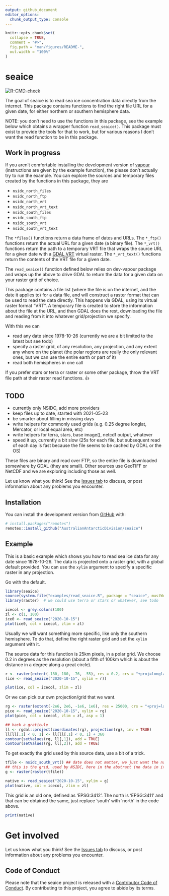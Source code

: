 ```yaml
---
output: github_document
editor_options: 
  chunk_output_type: console
---
```


<!-- README.md is generated from README.Rmd. Please edit that file -->

```r
knitr::opts_chunk$set(
  collapse = TRUE,
  comment = "#>",
  fig.path = "man/figures/README-",
  out.width = "100%"
)
```

# seaice

<!-- badges: start -->
[![R-CMD-check](https://github.com/AustralianAntarcticDivision/seaice/workflows/R-CMD-check/badge.svg)](https://github.com/AustralianAntarcticDivision/seaice/actions)
<!-- badges: end -->

The goal of seaice is to read sea ice concentration data directly from the internet. This package contains functions to 
find the right file URL for a given date, for either northern or southern hemisphere data. 

NOTE: you don't need to use the functions in this package, see the example below which obtains a wrapper function `read_seaice()`. This
package must exist to provide the tools for that to work, but for various reasons I don't want the read function to be in this package.

## Work in progress

If you aren't comfortable installing the development version of [vapour](https://github.com/hypertidy/vapour.git) (instructions are given by the example function), the please don't actually try to run the example. You can explore the sources and temporary files created by the functions in this package, they are 

- `nsidc_north_files`
- `nsidc_north_ftp`
- `nsidc_north_vrt`
- `nsidc_north_vrt_text`
- `nsidc_south_files`
- `nsidc_south_ftp`
- `nsidc_south_vrt`
- `nsidc_south_vrt_text`

The `*files()` functions return a data frame of dates and URLs. The `*_ftp()` functions return the actual URL for a given date (a binary file). The `*_vrt()` functions return the path to a temporary VRT file that wraps the source URL for a given date with a [GDAL VRT](https://gdal.org/drivers/raster/vrt.html) virtual raster. The `*_vrt_text()` functions return the contents of the VRT file for a given date. 

The `read_seaice()` function defined below relies on dev-vapour package and wraps up the above to drive GDAL to return the data for a given data on your raster grid of choice. 


This package contains a file list (where the file is on the internet, and the date it applies to) for a data file, and will
construct a raster format that can be used to read the data directly. This happens via GDAL, using its virtual raster format "VRT". A temporary file is created to store the information about the file at the URL, and then GDAL does the rest, downloading the file and reading from it into whatever grid/projection we specify. 

With this we can 

- read any date since 1978-10-26 (currently we are a bit limited to the latest but see todo)
- specify a raster grid, of any resolution, any projection, and any extent any where on the planet (the polar regions are really the only relevant ones, but we can use the entire earth or part of it)
- read both hemispheres in one call

If you prefer stars or terra or raster or some other package, throw the VRT file path at their raster read functions. 👍

## TODO

- currently only NSIDC, add more providers
- keep files up to date, started with 2021-05-23
- be smarter about filling in missing days
- write helpers for commonly used grids (e.g. 0.25 degree longlat, Mercator, or local equal area, etc)
- write helpers for terra, stars, base image(), netcdf output, whatever
- speed it up, currently a bit slow (25s for each file, but subsequent read of each day is fast because the file seems to be 
cached by GDAL or the OS)

These files are binary and read over FTP, so the entire file is downloaded somewhere by GDAL (they are small). Other sources use GeoTIFF or NetCDF and we are exploring including those as well. 



Let us know what you think!  See the [Issues tab](https://github.com/AustralianAntarcticDivision/seaice/issues) to discuss, or post information about any problems you encounter.



## Installation

You can install the development version from [GitHub](https://github.com/) with:

``` r
# install.packages("remotes")
remotes::install_github("AustralianAntarcticDivision/seaice")
```

## Example

This is a basic example which shows you how to read sea ice data for any date since 1978-10-26. The data is projected onto 
a raster grid, with a global default provided. You can use the `xylim` argument to specify a specific raster in any projection. 

Go with the default.

```r
library(seaice)
source(system.file("examples/read_seaice.R", package = "seaice", mustWork = TRUE))
library(raster)  # we could use terra or stars or whatever, see todo 

icecol <- grey.colors(100)
zl <- c(1, 100)
ice0 <- read_seaice("2020-10-15")
plot(ice0, col = icecol, zlim = zl)
```

Usually we will want something more specific, like only the southern hemisphere.  To do that, define the right raster grid
and set the `xylim` argument with it. 

The source data for this function is 25km pixels, in a polar grid. We choose 0.2 in degrees as the resolution (about a fifth of 100km which is about the distance in a degree along a great circle). 

```r
r <- raster(extent(-180, 180, -76, -55), res = 0.2, crs = "+proj=longlat")
(ice <- read_seaice("2020-10-15", xylim = r))

plot(ice, col = icecol, zlim = zl)
```

Or we can pick our own projection/grid that we want. 

```r
rg <- raster(extent(-2e6, 2e6, -1e6, 1e6), res = 25000, crs = "+proj=laea +lat_0=-60 +lon_0=180")
pice <- read_seaice("2020-10-15", xylim = rg)
plot(pice, col = icecol, zlim = zl, asp = 1)

## hack a graticule
ll <- rgdal::project(coordinates(rg), projection(rg), inv = TRUE)
ll[ll[,1] < 0, 1] <- ll[ll[,1] < 0, 1] + 360
contour(setValues(rg, ll[,1]), add = TRUE)
contour(setValues(rg, ll[,2]), add = TRUE)

```


To get exactly the grid used by this source data, use a bit of a trick. 

```r
tfile <- nsidc_south_vrt() ## date does not matter, we just want the native grid specification so get the VRT
## this is the grid, used by NSIDC, here in the abstract (no data in it)
g <- raster(raster(tfile))

native <- read_seaice("2020-10-15", xylim = g)
plot(native, col = icecol, zlim = zl)
```

This grid is an old one, defined as 'EPSG:3412'. The north is 'EPSG:3411' and that can be obtained the same, just replace 'south' with 'north' in the code above. 

```r
print(native)
```


# Get involved


Let us know what you think!  See the [Issues tab](https://github.com/AustralianAntarcticDivision/seaice/issues) to discuss, or post information about any problems you encounter.




## Code of Conduct
  
Please note that the seaice project is released with a [Contributor Code of Conduct](https://contributor-covenant.org/version/2/0/CODE_OF_CONDUCT.html). By contributing to this project, you agree to abide by its terms.
